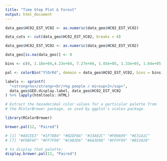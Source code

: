 ---
title: "Time Step Plot & Forest"
output: html_document
---

```{r}
data_geo$HC02_EST_VC02 <- as.numeric(data_geo$HC02_EST_VC02)

data_cuts <- cut(data_geo$HC02_EST_VC02, breaks = 6)
```
```{r}
data_geo$HC02_EST_VC02 <- as.numeric(data_geo$HC02_EST_VC02)

data_geo[is.na(data_geo)] <- 0

bins <- c(0, 1.18e+04,4.23e+04, 7.27e+04, 1.03e+05, 1.33e+05, 1.64e+05, 1.94e+05, Inf)

pal <- colorBin("YlOrRd", domain = data_geo$HC02_EST_VC02, bins = bins)

labels <- sprintf(
  "<strong>%s</strong><br/>%g people / mi<sup>2</sup>",
  data_geo$GEO.display.label, data_geo$HC02_EST_VC02
) %>% lapply(htmltools::HTML)
```


```{r}
# Extract the hexadecimal color values for a particular palette from
# the RColorBrewer package, as used by ggplot's scales package. 

library(RColorBrewer)

brewer.pal(12, "Paired")

# [1] "#A6CEE3" "#1F78B4" "#B2DF8A" "#33A02C" "#FB9A99" "#E31A1C"
# [7] "#FDBF6F" "#FF7F00" "#CAB2D6" "#6A3D9A" "#FFFF99" "#B15928"

# to display that palette:
display.brewer.pal(12, "Paired")
```
```{r}

```

